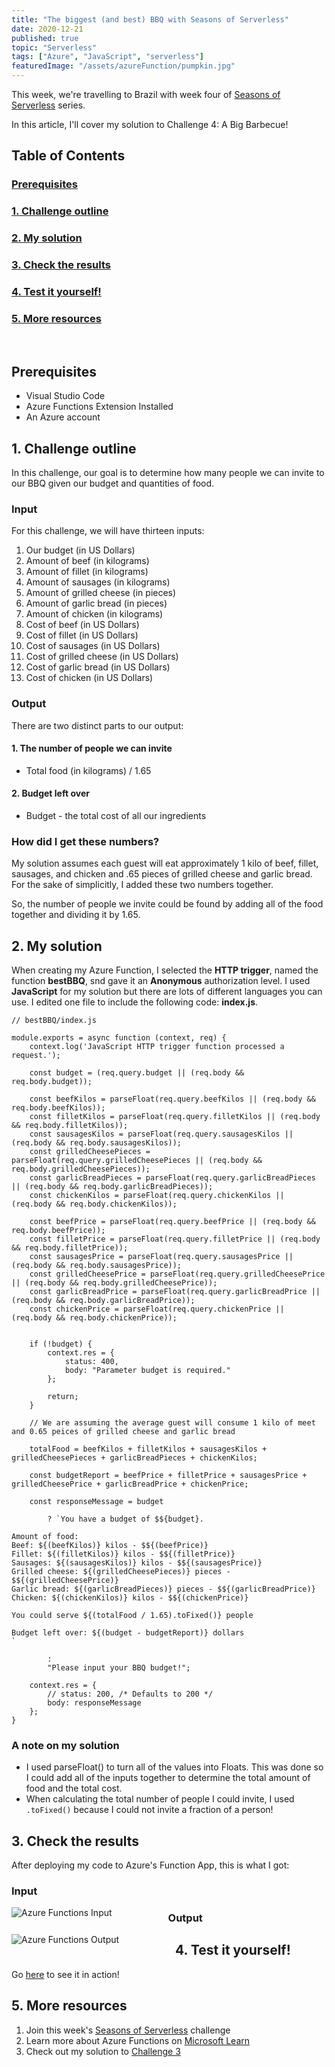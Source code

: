 ```yaml
---
title: "The biggest (and best) BBQ with Seasons of Serverless"
date: 2020-12-21
published: true
topic: "Serverless"
tags: ["Azure", "JavaScript", "serverless"]
featuredImage: "/assets/azureFunction/pumpkin.jpg"
---
```


This week, we're travelling to Brazil with week four of [Seasons of Serverless](https://github.com/microsoft/Seasons-of-Serverless) series.

In this article, I'll cover my solution to Challenge 4: A Big Barbecue!

## Table of Contents

### [Prerequisites](#prerequisites)

### [1. Challenge outline](#outline)

### [2. My solution](#solution)

### [3. Check the results](#results)

### [4. Test it yourself!](#test)

### [5. More resources](#resources)

<br />

## <a name='prerequisites'>Prerequisites</a>

- Visual Studio Code
- Azure Functions Extension Installed
- An Azure account

## <a name='outline'>1. Challenge outline</a>

In this challenge, our goal is to determine how many people we can invite to our BBQ given our budget and quantities of food.

### Input

For this challenge, we will have thirteen inputs:

1. Our budget (in US Dollars)
2. Amount of beef (in kilograms)
3. Amount of fillet (in kilograms)
4. Amount of sausages (in kilograms)
5. Amount of grilled cheese (in pieces)
6. Amount of garlic bread (in pieces)
7. Amount of chicken (in kilograms)
8. Cost of beef (in US Dollars)
9. Cost of fillet (in US Dollars)
10. Cost of sausages (in US Dollars)
11. Cost of grilled cheese (in US Dollars)
12. Cost of garlic bread (in US Dollars)
13. Cost of chicken (in US Dollars)

### Output

There are two distinct parts to our output:

#### 1. The number of people we can invite

- Total food (in kilograms) / 1.65

#### 2. Budget left over

- Budget - the total cost of all our ingredients

### How did I get these numbers?

My solution assumes each guest will eat approximately 1 kilo of beef, fillet, sausages, and chicken and .65 pieces of grilled cheese and garlic bread. For the sake of simplicitly, I added these two numbers together.

So, the number of people we invite could be found by adding all of the food together and dividing it by 1.65.

## <a name='solution'>2. My solution</a>

When creating my Azure Function, I selected the **HTTP trigger**, named the function **bestBBQ**, snd gave it an **Anonymous** authorization level. I used **JavaScript** for my solution but there are lots of different languages you can use. I edited one file to include the following code: **index.js**.

```
// bestBBQ/index.js

module.exports = async function (context, req) {
    context.log('JavaScript HTTP trigger function processed a request.');

    const budget = (req.query.budget || (req.body && req.body.budget));

    const beefKilos = parseFloat(req.query.beefKilos || (req.body && req.body.beefKilos));
    const filletKilos = parseFloat(req.query.filletKilos || (req.body && req.body.filletKilos));
    const sausagesKilos = parseFloat(req.query.sausagesKilos || (req.body && req.body.sausagesKilos));
    const grilledCheesePieces = parseFloat(req.query.grilledCheesePieces || (req.body && req.body.grilledCheesePieces));
    const garlicBreadPieces = parseFloat(req.query.garlicBreadPieces || (req.body && req.body.garlicBreadPieces));
    const chickenKilos = parseFloat(req.query.chickenKilos || (req.body && req.body.chickenKilos));

    const beefPrice = parseFloat(req.query.beefPrice || (req.body && req.body.beefPrice));
    const filletPrice = parseFloat(req.query.filletPrice || (req.body && req.body.filletPrice));
    const sausagesPrice = parseFloat(req.query.sausagesPrice || (req.body && req.body.sausagesPrice));
    const grilledCheesePrice = parseFloat(req.query.grilledCheesePrice || (req.body && req.body.grilledCheesePrice));
    const garlicBreadPrice = parseFloat(req.query.garlicBreadPrice || (req.body && req.body.garlicBreadPrice));
    const chickenPrice = parseFloat(req.query.chickenPrice || (req.body && req.body.chickenPrice));


    if (!budget) {
        context.res = {
            status: 400,
            body: "Parameter budget is required."
        };

        return;
    }

    // We are assuming the average guest will consume 1 kilo of meet and 0.65 peices of grilled cheese and garlic bread

    totalFood = beefKilos + filletKilos + sausagesKilos + grilledCheesePieces + garlicBreadPieces + chickenKilos;

    const budgetReport = beefPrice + filletPrice + sausagesPrice + grilledCheesePrice + garlicBreadPrice + chickenPrice;

    const responseMessage = budget

        ? `You have a budget of $${budget}.

Amount of food:
Beef: ${(beefKilos)} kilos - $${(beefPrice)}
Fillet: ${(filletKilos)} kilos - $${(filletPrice)}
Sausages: ${(sausagesKilos)} kilos - $${(sausagesPrice)}
Grilled cheese: ${(grilledCheesePieces)} pieces - $${(grilledCheesePrice)}
Garlic bread: ${(garlicBreadPieces)} pieces - $${(garlicBreadPrice)}
Chicken: ${(chickenKilos)} kilos - $${(chickenPrice)}

You could serve ${(totalFood / 1.65).toFixed()} people

Budget left over: ${(budget - budgetReport)} dollars
`

        :
        "Please input your BBQ budget!";

    context.res = {
        // status: 200, /* Defaults to 200 */
        body: responseMessage
    };
}
```

### A note on my solution

- I used parseFloat() to turn all of the values into Floats. This was done so I could add all of the inputs together to determine the total amount of food and the total cost.
- When calculating the total number of people I could invite, I used `.toFixed()` because I could not invite a fraction of a person!

## <a name='results'>3. Check the results</a>

After deploying my code to Azure's Function App, this is what I got:

### Input

<img
  src="/assets/bestBBQ/input.png"
  alt="Azure Functions Input"
  style="float: left; margin-right: 90px;"
/>

### Output

<img
  src="/assets/bestBBQ/output.png"
  alt="Azure Functions Output"
  style="float: left; margin-right: 90px;"
/>

## <a name='test'>4. Test it yourself!</a>

Go [here](https://bestbbq.azurewebsites.net/api/bestBBQ?budget=200&beefKilos=3&filletKilos=2&sausagesKilos=3&grilledCheesePieces=3&garlicBreadPieces=4&chickenKilos=3&beefPrice=30&filletPrice=36&sausagesPrice=18&grilledCheesePrice=24&garlicBreadPrice=12&chickenPrice=12) to see it in action!

## <a name='resources'>5. More resources</a>

1. Join this week's [Seasons of Serverless](<(https://github.com/microsoft/Seasons-of-Serverless)>) challenge
2. Learn more about Azure Functions on [Microsoft Learn](https://docs.microsoft.com/en-us/learn/paths/create-serverless-applications/)
3. Check out my solution to [Challenge 3](https://www.locksleylk.com/2020/longestKebab/)
